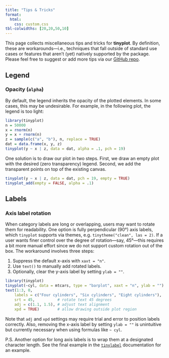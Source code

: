 ```yaml
---
title: "Tips & Tricks"
format:
  html:
    css: custom.css
tbl-colwidths: [20,20,50,10]
---
```


This page collects miscellaneous tips and tricks for **tinyplot**. By
definition, these are workarounds---i.e., techniques that fall outside of
standard use cases or features that aren't (yet) natively supported by the
package. Please feel free to suggest or add more tips via our [GitHub repo](https://github.com/grantmcdermott/tinyplot/issues).

## Legend

### Opacity (`alpha`)

By default, the legend inherits the opacity of the plotted elements. In some
cases, this may be undesirable. For example, in the following plot, the legend
is too light:

```r
library(tinyplot)
n = 50000
x = rnorm(n)
y = x + rnorm(n)
z = sample(c("a", "b"), n, replace = TRUE)
dat = data.frame(x, y, z)
tinyplot(y ~ x | z, data = dat, alpha = .1, pch = 19)
```

One solution is to draw our plot in two steps. First, we draw an empty plot with
the desired (zero transparency) legend. Second, we add the transparent points on
top of the existing canvas.

```r
tinyplot(y ~ x | z, data = dat, pch = 19, empty = TRUE)
tinyplot_add(empty = FALSE, alpha = .1)
```

## Labels

### Axis label rotation

When category labels are long or overlapping, users may want to rotate them for
readability. One option is fully perpendicular (90°) axis labels, which
`tinyplot` supports via themes, e.g. `tinytheme("clean", las = 2)`. If a user
wants finer control over the degree of rotation---say, 45°---this requires a bit
more manual effort since we do not support custom rotation out of the box. The
workaround involves three steps:

1. Suppress the default x-axis with `xaxt = "n"`.
2. Use `text()` to manually add rotated labels.
3. Optionally, clear the y-axis label by setting `ylab = ""`.

```r
library(tinyplot)
tinyplot(~cyl, data = mtcars, type = "barplot", xaxt = "n", ylab = "")
text(1:3, 0,
    labels = c("Four cylinders", "Six cylinders", "Eight cylinders"),
    srt = 45,          # rotate text 45 degrees
    adj = c(1.1, 1.5), # adjust text alignment
    xpd = TRUE)        # allow drawing outside plot region
```

Note that `adj` and `xpd` settings may require trial and error to position
labels correctly. Also, removing the x-axis label by setting `ylab = ""` is
unintuitive but currently necessary when using formulas like `~ cyl`.

P.S. Another option for long axis labels is to wrap them at a designated
character length. See the final example in the
[`tinylabel`](https://grantmcdermott.com/tinyplot/man/tinylabel.html)
documentation for an example.
